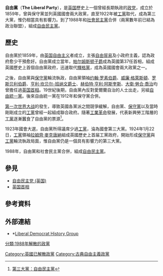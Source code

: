 {{Otheruses|自由黨}}
{{Infobox political party
| colorcode     = {{Party meta/color/自由黨 (英國)}}
| name          = 自由黨
| native_name   = {{lang|en|Liberal Party}}
| logo          = [[File:Liberal_Party_logo_(pre1988).png|150px]]
| foundation    = {{Start date|1859|6}}
| dissolution   = {{End date|1988|3}}
| merger        = [[輝格黨_(英國)|輝格黨]]、{{link-en|激進黨 (英國)|Radicals (UK)|激進黨}}、{{link-en|皮爾派保守黨|Peelite}}
| merged        = [[自由民主党_(英国)|自由民主黨]]
| ideology      = [[古典自由主义|古典自由主义]]<br>[[保守自由主义|保守自由主义]]<br>[[經濟自由主义|經濟自由主义]]<br>[[社會自由主義|社會自由主義]]
|position = [[中間派|中間派]]
| national      = {{nowrap|{{link-en|社會民主黨－自由黨聯盟|SDP–Liberal Alliance}}{{small|（1981－88）}}}}
| international = {{nowrap|[[國際自由聯盟|國際自由聯盟]]{{small|（1947－88）}}}}
| european      = [[歐洲自由民主聯盟黨|歐洲自由民主聯盟黨]]{{small|（1976－88）}}
| europarl      = {{plainlist|
* [[欧洲自由民主联盟党团|自由和民主黨團]]{{small|（1976－85）}}
* [[欧洲自由民主联盟党团|自由和民主改革者黨團]]{{small|（1985－88）}}
  }}
| colours       = {{colorbox|{{Party meta/color/自由黨 (英國)}}}} [[黃|黃]]
| country       = 英國
}}
'''自由黨'''（'''The Liberal Party'''），是[[英国|英国]]歷史上一個曾經長期執政的[[政党|政党]]，成立於1859年，曾與保守黨並列英國國會兩大政黨，直至1922年被[[英國工黨|工黨]]取代，成為第三大黨，惟仍相當具有影響力。到了1988年和[[社會民主黨_(英國)|社會民主黨]]合併（兩黨數年前已結為政治聯盟），組成[[英國自由民主黨|自由民主黨]]。

== 歷史 ==
自由黨於1859年，由[[英国|英国]][[自由主义|自由主义]]者成立，主張[[自由貿易|自由貿易]]及小政府主義，認為政府愈少干預愈好。自由黨成立當年，[[第三代巴麥尊子爵亨利·坦普爾|帕尔姆斯顿子爵]]成為英國第37任首相，組成英國歷史上首個自由黨政府，迅速取代[[輝格黨_(英國)|輝格黨]]，成為英國國會兩大政黨之一。

之後，自由黨與[[保守黨_(英國)|保守黨]]輪流執政，自由黨領袖[[第一代羅素伯爵約翰·羅素|约翰·罗素伯爵]]、[[威廉·格萊斯頓|威廉·格萊斯頓]]、[[第五代羅斯伯里伯爵阿奇博爾德·普里姆羅斯|罗斯贝利伯爵]]、[[亨利·甘貝爾-班納曼|亨利·坎贝尔-班纳文爵士]]、[[H·H·阿斯奎斯|赫伯特·亨利·阿斯奎斯]]、[[大衛·勞合·喬治|大衛·勞合·喬治]]均曾擔任過[[英国首相|英国首相]]。19世紀後期，自由黨內反對愛爾蘭自治的人士出走，另組[[自由統一黨|自由統一黨]]。後來自由統一黨在1912年和保守黨合併。

[[第一次世界大战|第一次世界大战]]的發生，導致英國各黨派之間競爭緩解，自由黨、[[保守黨_(英國)|保守黨]]以及當時剛剛成立的[[工党_(英国)|工黨]]曾經一起組成聯合政府。隨著[[第一次工业革命|工業革命]]發展，代表新興勞工階層的[[工党_(英国)|工黨]]逐漸蠶食了自由黨的票源<ref>[http://news.bbc.co.uk/chinese/trad/hi/newsid_4490000/newsid_4490600/4490657.stm 第三大黨：自由民主黨]</ref>。

1923年國會大選，自由黨所得議席少過[[工党_(英国)|工黨]]，淪為國會第三大黨。1924年1月22日，[[工党_(英国)|工黨]]領袖[[拉姆齊·麥克唐納|拉姆齊·麥克唐納]]組成英國歷史上首届工黨政府，開始形成[[保守黨_(英國)|保守黨]]與[[工党_(英国)|工黨]]輪流執政局面，惟自由黨仍是一個具有影響力的第三大黨。

1988年，自由黨和社會民主黨合併，組成[[自由民主党_(英国)|自由民主黨]]。

== 參見 ==
* [[自由民主党_(英国)|自由民主党 (英国)]]
* [[英国首相|英国首相]]

== 參考資料 ==
<div class="references-small">
<references/>
</div>

== 外部連結 ==
* {{en}} *[http://www.liberalhistory.org.uk/ Liberal Democrat History Group]

[[Category:英國已解散政黨|Category:英國已解散政黨]]
[[Category:古典自由主義政黨|Category:古典自由主義政黨]]
[[分類:1988年解散的政黨|分類:1988年解散的政黨]]